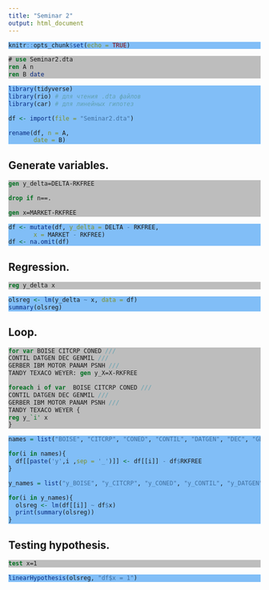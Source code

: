 ```yaml
---
title: "Seminar 2"
output: html_document
---
```


<!-- Цвета для кусков кода -->
<style>
pre.r {
    background-color: #81BEF7 !important;
}
pre.stata {
    background-color: #BDBDBD !important;
}
</style>

```r
knitr::opts_chunk$set(echo = TRUE)
```

```stata
# use Seminar2.dta
ren A n
ren B date
```

```r
library(tidyverse)
library(rio) # для чтения .dta файлов
library(car) # для линейных гипотез

df <- import(file = "Seminar2.dta")

rename(df, n = A,
       date = B)
```

## Generate variables.
```stata
gen y_delta=DELTA-RKFREE

drop if n==.

gen x=MARKET-RKFREE
```

```r
df <- mutate(df, y_delta = DELTA - RKFREE, 
       x = MARKET - RKFREE)
df <- na.omit(df)
```

## Regression.
```stata
reg y_delta x
```

```r
olsreg <- lm(y_delta ~ x, data = df)
summary(olsreg)
```

## Loop.
```stata
for var BOISE CITCRP CONED ///
CONTIL DATGEN DEC GENMIL ///
GERBER IBM MOTOR PANAM PSNH ///
TANDY TEXACO WEYER: gen y_X=X-RKFREE

foreach i of var  BOISE CITCRP CONED ///
CONTIL DATGEN DEC GENMIL ///
GERBER IBM MOTOR PANAM PSNH ///
TANDY TEXACO WEYER {
reg y_`i' x
}
```

```r
names = list("BOISE", "CITCRP", "CONED", "CONTIL", "DATGEN", "DEC", "GENMIL", "GERBER", "IBM", "MOTOR", "PANAM", "PSNH", "TANDY", "TEXACO", "WEYER")

for(i in names){
  df[[paste('y',i ,sep = '_')]] <- df[[i]] - df$RKFREE
}

y_names = list("y_BOISE", "y_CITCRP", "y_CONED", "y_CONTIL", "y_DATGEN", "y_DEC", "y_GENMIL", "y_GERBER", "y_IBM", "y_MOTOR", "y_PANAM", "y_PSNH", "y_TANDY", "y_TEXACO", "y_WEYER")

for(i in y_names){
  olsreg <- lm(df[[i]] ~ df$x)
  print(summary(olsreg))
}
```

## Testing hypothesis.
```stata
test x=1
```

```r
linearHypothesis(olsreg, "df$x = 1") 
```

